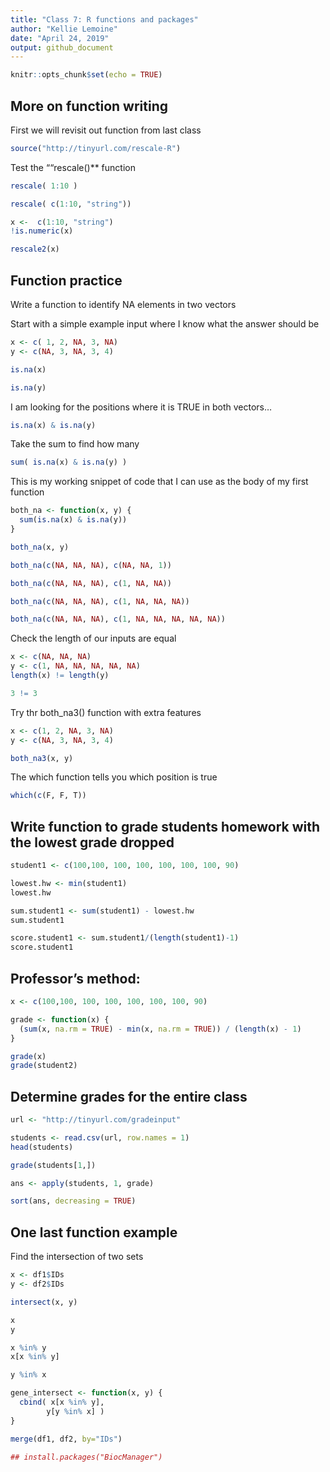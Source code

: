 ```yaml
---
title: "Class 7: R functions and packages"
author: "Kellie Lemoine"
date: "April 24, 2019"
output: github_document
---
```


```r
knitr::opts_chunk$set(echo = TRUE)
```

## More on function writing

First we will revisit out function from last class

```r
source("http://tinyurl.com/rescale-R") 
```

Test the ""rescale()** function

```r
rescale( 1:10 )
```

```r
rescale( c(1:10, "string"))
```

```r
x <-  c(1:10, "string")
!is.numeric(x)
```

```r
rescale2(x)
```

## Function practice

Write a function to identify NA elements in two vectors

Start with a simple example input where I know what the answer should be

```r
x <- c( 1, 2, NA, 3, NA)
y <- c(NA, 3, NA, 3, 4)
```

```r
is.na(x)
```

```r
is.na(y)
```

I am looking for the positions where it is TRUE in both vectors...

```r
is.na(x) & is.na(y)
```

Take the sum to find how many

```r
sum( is.na(x) & is.na(y) )
```

This is my working snippet of code that I can use as the body of my first function

```r
both_na <- function(x, y) {
  sum(is.na(x) & is.na(y))
}
```

```r
both_na(x, y)
```

```r
both_na(c(NA, NA, NA), c(NA, NA, 1))
```

```r
both_na(c(NA, NA, NA), c(1, NA, NA))
```

```r
both_na(c(NA, NA, NA), c(1, NA, NA, NA))
```

```r
both_na(c(NA, NA, NA), c(1, NA, NA, NA, NA, NA))
```

Check the length of our inputs are equal

```r
x <- c(NA, NA, NA)
y <- c(1, NA, NA, NA, NA, NA)
length(x) != length(y)
```

```r
3 != 3
```

Try thr both_na3() function with extra features

```r
x <- c(1, 2, NA, 3, NA)
y <- c(NA, 3, NA, 3, 4)

both_na3(x, y)
```

The which function tells you which position is true

```r
which(c(F, F, T))
```

## Write function to grade students homework with the lowest grade dropped

```r
student1 <- c(100,100, 100, 100, 100, 100, 100, 90)
```

```r
lowest.hw <- min(student1)
lowest.hw
```

```r
sum.student1 <- sum(student1) - lowest.hw
sum.student1
```

```r
score.student1 <- sum.student1/(length(student1)-1)
score.student1
```


## Professor's method:

```r
x <- c(100,100, 100, 100, 100, 100, 100, 90)

grade <- function(x) {
  (sum(x, na.rm = TRUE) - min(x, na.rm = TRUE)) / (length(x) - 1)
}
```

```r
grade(x)
grade(student2)
```

## Determine grades for the entire class

```r
url <- "http://tinyurl.com/gradeinput"

students <- read.csv(url, row.names = 1)
head(students)
```

```r
grade(students[1,])
```

```r
ans <- apply(students, 1, grade)
```

```r
sort(ans, decreasing = TRUE)
```

## One last function example

Find the intersection of two sets

```r
x <- df1$IDs
y <- df2$IDs

intersect(x, y)
```

```r
x
y

x %in% y
x[x %in% y]
```

```r
y %in% x
```

```r
gene_intersect <- function(x, y) {
  cbind( x[x %in% y],
        y[y %in% x] )
}
```

```r
merge(df1, df2, by="IDs")
```

```r
## install.packages("BiocManager")
```



















